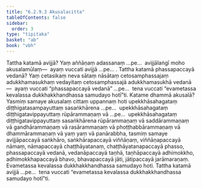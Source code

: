 ```yaml
---
title: "6.2.9.3 Akusalacitta"
tableOfContents: false
sidebar:
  order: 3
type: "tipitaka"
basket: "ab"
book: "vbh"
---
```



<DynamicBreadcrumb />

<Division number="283" book="vbh" bookNo="30" page="172">

<Paragraph number="1167" book="vbh">
Tattha katamā avijjā? Yaṃ aññāṇaṃ adassanaṃ …pe…  avijjālaṅgī moho akusalamūlaṃ—  ayaṃ vuccati avijjā …pe… .
</Paragraph>

<Paragraph number="1168" book="vbh">
Tattha katamā phassapaccayā vedanā? Yaṃ cetasikaṃ neva sātaṃ nāsātaṃ cetosamphassajaṃ adukkhamasukhaṃ vedayitaṃ cetosamphassajā adukkhamasukhā vedanā—  ayaṃ vuccati “phassapaccayā vedanā” …pe…  tena vuccati “evametassa kevalassa dukkhakkhandhassa samudayo hotī”ti.
</Paragraph>

</Division>
<Division number="284" book="vbh" bookNo="30" page="172">

<Paragraph number="1169" book="vbh">
Katame dhammā akusalā? Yasmiṃ samaye akusalaṃ cittaṃ uppannaṃ hoti upekkhāsahagataṃ diṭṭhigatasampayuttaṃ sasaṅkhārena …pe…  upekkhāsahagataṃ diṭṭhigatavippayuttaṃ rūpārammaṇaṃ vā …pe…  upekkhāsahagataṃ diṭṭhigatavippayuttaṃ sasaṅkhārena rūpārammaṇaṃ vā saddārammaṇaṃ vā gandhārammaṇaṃ vā rasārammaṇaṃ vā phoṭṭhabbārammaṇaṃ vā dhammārammaṇaṃ vā yaṃ yaṃ vā panārabbha, tasmiṃ samaye avijjāpaccayā saṅkhāro, saṅkhārapaccayā viññāṇaṃ, viññāṇapaccayā nāmaṃ, nāmapaccayā chaṭṭhāyatanaṃ, chaṭṭhāyatanapaccayā phasso, phassapaccayā vedanā, vedanāpaccayā taṇhā, taṇhāpaccayā adhimokkho, adhimokkhapaccayā bhavo, bhavapaccayā jāti, jātipaccayā jarāmaraṇaṃ. Evametassa kevalassa dukkhakkhandhassa samudayo hoti.
</Paragraph>

</Division>
<Division number="285" book="vbh" bookNo="30" page="172">

<Paragraph number="1170" book="vbh">
Tattha katamā avijjā …pe…  tena vuccati “evametassa kevalassa dukkhakkhandhassa samudayo hotī”ti.
</Paragraph>
</Division>